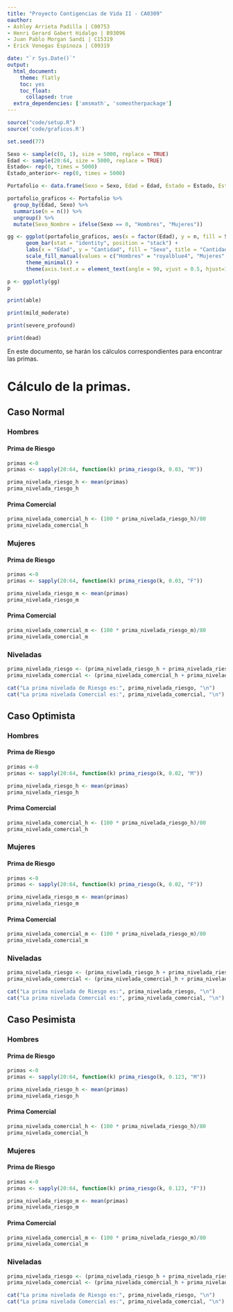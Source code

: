 ```yaml
---
title: "Proyecto Contigencias de Vida II - CA0309"
oauthor: 
- Ashley Arrieta Padilla | C00753
- Henri Gerard Gabert Hidalgo | B93096
- Juan Pablo Morgan Sandí | C15319
- Erick Venegas Espinoza | C09319

date: "`r Sys.Date()`"
output: 
  html_document:
    theme: flatly
    toc: yes
    toc_float:
      collapsed: true
  extra_dependencies: ['amsmath', 'someotherpackage']
---
```


```r
source("code/setup.R")
source('code/graficos.R')
```

```r
set.seed(77)

Sexo <- sample(c(0, 1), size = 5000, replace = TRUE)
Edad <- sample(20:64, size = 5000, replace = TRUE)
Estado<- rep(0, times = 5000)
Estado_anterior<- rep(0, times = 5000)

Portafolio <- data.frame(Sexo = Sexo, Edad = Edad, Estado = Estado, Estado_anterior = Estado_anterior)

```

```r
portafolio_graficos <- Portafolio %>%
  group_by(Edad, Sexo) %>%
  summarise(n = n()) %>%
  ungroup() %>%
  mutate(Sexo_Nombre = ifelse(Sexo == 0, "Hombres", "Mujeres"))


```


```r
gg <- ggplot(portafolio_graficos, aes(x = factor(Edad), y = n, fill = Sexo_Nombre)) +
      geom_bar(stat = "identity", position = "stack") +
      labs(x = "Edad", y = "Cantidad", fill = "Sexo", title = "Cantidad de personas del portafolio inicial por edad y sexo") +
      scale_fill_manual(values = c("Hombres" = "royalblue4", "Mujeres" = "#FFA0F5")) +
      theme_minimal() +
      theme(axis.text.x = element_text(angle = 90, vjust = 0.5, hjust=1), plot.title = element_text(hjust = 0.5))

p <- ggplotly(gg)
p
```


```r
print(able)

print(mild_moderate)

print(severe_profound)

print(dead)
```



En este documento, se harán los cálculos correspondientes para encontrar las primas.

# Cálculo de la primas.

## Caso Normal

### Hombres

#### Prima de Riesgo

```r
primas <-0
primas <- sapply(20:64, function(k) prima_riesgo(k, 0.03, "M"))

prima_nivelada_riesgo_h <- mean(primas)
prima_nivelada_riesgo_h
```
#### Prima Comercial
```r
prima_nivelada_comercial_h <- (100 * prima_nivelada_riesgo_h)/80
prima_nivelada_comercial_h
```

### Mujeres

#### Prima de Riesgo
```r
primas <-0
primas <- sapply(20:64, function(k) prima_riesgo(k, 0.03, "F"))

prima_nivelada_riesgo_m <- mean(primas)
prima_nivelada_riesgo_m
```
#### Prima Comercial
```r
prima_nivelada_comercial_m <- (100 * prima_nivelada_riesgo_m)/80
prima_nivelada_comercial_m
```

### Niveladas
```r
prima_nivelada_riesgo <- (prima_nivelada_riesgo_h + prima_nivelada_riesgo_m)/2
prima_nivelada_comercial <- (prima_nivelada_comercial_h + prima_nivelada_comercial_m)/2

cat("La prima nivelada de Riesgo es:", prima_nivelada_riesgo, "\n")
cat("La prima nivelada Comercial es:", prima_nivelada_comercial, "\n")
```


## Caso Optimista

### Hombres

#### Prima de Riesgo

```r
primas <-0
primas <- sapply(20:64, function(k) prima_riesgo(k, 0.02, "M"))

prima_nivelada_riesgo_h <- mean(primas)
prima_nivelada_riesgo_h
```
#### Prima Comercial
```r
prima_nivelada_comercial_h <- (100 * prima_nivelada_riesgo_h)/80
prima_nivelada_comercial_h
```

### Mujeres

#### Prima de Riesgo
```r
primas <-0
primas <- sapply(20:64, function(k) prima_riesgo(k, 0.02, "F"))

prima_nivelada_riesgo_m <- mean(primas)
prima_nivelada_riesgo_m
```
#### Prima Comercial
```r
prima_nivelada_comercial_m <- (100 * prima_nivelada_riesgo_m)/80
prima_nivelada_comercial_m
```

### Niveladas
```r
prima_nivelada_riesgo <- (prima_nivelada_riesgo_h + prima_nivelada_riesgo_m)/2
prima_nivelada_comercial <- (prima_nivelada_comercial_h + prima_nivelada_comercial_m)/2

cat("La prima nivelada de Riesgo es:", prima_nivelada_riesgo, "\n")
cat("La prima nivelada Comercial es:", prima_nivelada_comercial, "\n")
```

## Caso Pesimista

### Hombres

#### Prima de Riesgo

```r
primas <-0
primas <- sapply(20:64, function(k) prima_riesgo(k, 0.123, "M"))

prima_nivelada_riesgo_h <- mean(primas)
prima_nivelada_riesgo_h
```
#### Prima Comercial
```r
prima_nivelada_comercial_h <- (100 * prima_nivelada_riesgo_h)/80
prima_nivelada_comercial_h
```

### Mujeres

#### Prima de Riesgo
```r
primas <-0
primas <- sapply(20:64, function(k) prima_riesgo(k, 0.123, "F"))

prima_nivelada_riesgo_m <- mean(primas)
prima_nivelada_riesgo_m
```
#### Prima Comercial
```r
prima_nivelada_comercial_m <- (100 * prima_nivelada_riesgo_m)/80
prima_nivelada_comercial_m
```

### Niveladas
```r
prima_nivelada_riesgo <- (prima_nivelada_riesgo_h + prima_nivelada_riesgo_m)/2
prima_nivelada_comercial <- (prima_nivelada_comercial_h + prima_nivelada_comercial_m)/2

cat("La prima nivelada de Riesgo es:", prima_nivelada_riesgo, "\n")
cat("La prima nivelada Comercial es:", prima_nivelada_comercial, "\n")
```